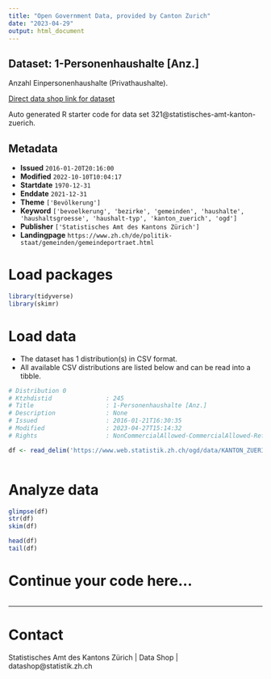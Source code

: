 ```yaml
---
title: "Open Government Data, provided by Canton Zurich"
date: "2023-04-29"
output: html_document
---
```


## Dataset: 1-Personenhaushalte [Anz.]

Anzahl Einpersonenhaushalte (Privathaushalte).

[Direct data shop link for dataset](https://www.zh.ch/de/politik-staat/opendata.zhweb-noredirect.zhweb-cache.html#/datasets/321@statistisches-amt-kanton-zuerich)

Auto generated R starter code for data set 321@statistisches-amt-kanton-zuerich.

## Metadata

- **Issued** `2016-01-20T20:16:00`
- **Modified** `2022-10-10T10:04:17`
- **Startdate** `1970-12-31`
- **Enddate** `2021-12-31`
- **Theme** `['Bevölkerung']`
- **Keyword** `['bevoelkerung', 'bezirke', 'gemeinden', 'haushalte', 'haushaltsgroesse', 'haushalt-typ', 'kanton_zuerich', 'ogd']`
- **Publisher** `['Statistisches Amt des Kantons Zürich']`
- **Landingpage** `https://www.zh.ch/de/politik-staat/gemeinden/gemeindeportraet.html`


# Load packages

```r

library(tidyverse)
library(skimr)

```

# Load data

-   The dataset has 1 distribution(s) in CSV format.
-   All available CSV distributions are listed below and can be read into a tibble.

```r

# Distribution 0
# Ktzhdistid               : 245
# Title                    : 1-Personenhaushalte [Anz.]
# Description              : None
# Issued                   : 2016-01-21T16:30:35
# Modified                 : 2023-04-27T15:14:32
# Rights                   : NonCommercialAllowed-CommercialAllowed-ReferenceRequired

df <- read_delim('https://www.web.statistik.zh.ch/ogd/data/KANTON_ZUERICH_450.csv')



```

# Analyze data

```r

glimpse(df)
str(df)
skim(df)

head(df)
tail(df)

```

# Continue your code here...

```r

```

------------------------------------------------------------------------

# Contact

Statistisches Amt des Kantons Zürich | Data Shop | datashop@statistik.zh.ch
